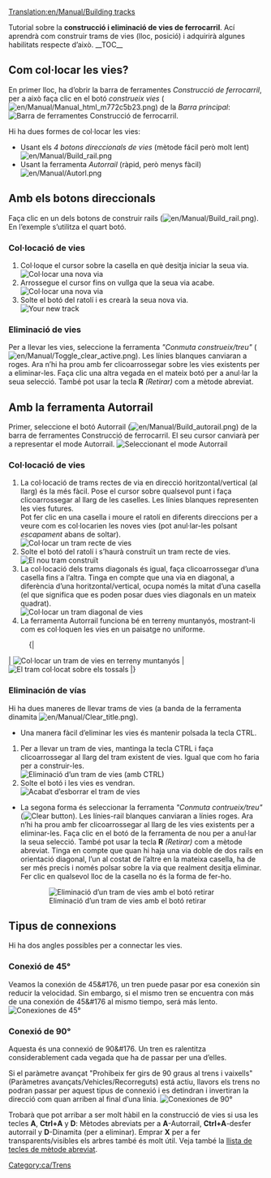 [[Translation:en/Manual/Building tracks]]

{{ca/Manual/Tutorial/Tutorial}}
<!-- for search bot mainly (per al robot de cerca sobretot) -->
Tutorial sobre la '''construcció i eliminació de vies de ferrocarril'''. Ací aprendrà com construir trams de vies (lloc, posició) i adquirirà algunes habilitats respecte d’això.
__TOC__
==Com col·locar les vies?==
En primer lloc, ha d’obrir la barra de ferramentes ''Construcció de ferrocarril'', per a això faça clic en el botó ''construeix vies'' ([[File:en/Manual/Manual html m772c5b23.png]]) de la ''Barra principal'':
[[File:ca/Manual/Railroad Construction.png|none|frame|Barra de ferramentes Construcció de ferrocarril.]]

Hi ha dues formes de col·locar les vies:
*Usant els ''4 botons direccionals de vies'' (mètode fácil però molt lent) [[File:en/Manual/Build rail.png]]
*Usant la ferramenta ''Autorrail'' (ràpid, però menys fàcil) [[File:en/Manual/Autorl.png]]

== Amb els botons direccionals ==
Faça clic en un dels botons de construir rails ([[File:en/Manual/Build rail.png]]). En l’exemple s’utilitza el quart botó.

=== Col·locació de vies ===
#Col·loque el cursor sobre la casella en què desitja iniciar la seua via.<br/>[[File:en/Manual/Laying track 1.png|none|frame|Col·locar una nova via]]
#Arrossegue el cursor fins on vullga que la seua via acabe.<br/>[[File:en/Manual/Laying track 2.png|none|frame|Col·locar una nova via]]
#Solte el botó del ratolí i es crearà la seua nova via.<br/>[[File:en/Manual/Laying track 3.png|none|frame|Your new track]]

=== Eliminació de vies ===
Per a llevar les vies, seleccione la ferramenta ''"Conmuta construeix/treu"'' ([[File:en/Manual/Toggle clear active.png]]). Les línies blanques canviaran a roges. Ara n’hi ha prou amb fer clicoarrossegar sobre les vies existents per a eliminar-les. Faça clic una altra vegada en el mateix botó per a anul·lar la seua selecció. També pot usar la tecla '''R''' ''(Retirar)'' com a mètode abreviat.

== Amb la ferramenta Autorrail ==
Primer, seleccione el botó Autorrail ([[File:en/Manual/Build autorail.png]]) de la barra de ferramentes Construcció de ferrocarril. El seu cursor canviarà per a representar el mode Autorrail.
[[File:en/Manual/AutorailTut1.png|none|frame|Seleccionant el mode Autorrail]]

=== Col·locació de vies ===
#La col·locació de trams rectes de via en direcció horitzontal/vertical (al llarg) és la més fàcil. Pose el cursor sobre qualsevol punt i faça clicoarrossegar al llarg de les caselles. Les línies blanques representen les vies futures.<br/>Pot fer clic en una casella i moure el ratolí en diferents direccions per a veure com es col·locarien les noves vies (pot anul·lar-les polsant ''escapament'' abans de soltar).<br/>[[File:en/Manual/AutorailTut2.png|none|frame|Col·locar un tram recte de vies]]
#Solte el botó del ratolí i s’haurà construït un tram recte de vies.<br/>[[File:en/Manual/AutorailTut3.png|none|frame|El nou tram construït]]
#La col·locació dels trams diagonals és igual, faça clicoarrossegar d’una casella fins a l’altra. Tinga en compte que una via en diagonal, a diferència d’una horitzontal/vertical, ocupa només la mitat d’una casella (el que significa que es poden posar dues vies diagonals en un mateix quadrat).<br/>[[File:en/Manual/AutorailTut4.png|none|frame|Col·locar un tram diagonal de vies]]
#La ferramenta Autorrail funciona bé en terreny muntanyós, mostrant-li com es col·loquen les vies en un paisatge no uniforme.
:{|
| [[File:en/Manual/AutorailTut5.png|none|frame|Col·locar un tram de vies en terreny muntanyós]]
| [[File:en/Manual/AutorailTut6.png|none|frame|El tram col·locat sobre els tossals]]
|}
=== Eliminación de vías ===
Hi ha dues maneres de llevar trams de vies (a banda de la ferramenta dinamita [[File:en/Manual/Clear title.png]]).

*Una manera fàcil d’eliminar les vies és mantenir polsada la tecla CTRL.
#Per a llevar un tram de vies, mantinga la tecla CTRL i faça clicoarrossegar al llarg del tram existent de vies. Igual que com ho faria per a construir-les.<br/>[[File:en/Manual/AutorailTut7.png|none|frame|Eliminació d’un tram de vies (amb CTRL)]]
#Solte el botó i les vies es vendran.<br/>[[File:en/Manual/AutorailTut8.png|none|frame|Acabat d’esborrar el tram de vies]]

*La segona forma és seleccionar la ferramenta ''"Conmuta contrueix/treu"'' ([[File:en/Manual/Toggle clear active.png|Clear button]]). Les línies-rail blanques canviaran a línies roges. Ara n’hi ha prou amb fer clicoarrossegar al llarg de les vies existents per a eliminar-les. Faça clic en el botó de la ferramenta de nou per a anul·lar la seua selecció. També pot usar la tecla '''R''' ''(Retirar)'' com a mètode abreviat. Tinga en compte que quan hi haja una via doble de dos rails en orientació diagonal, l’un al costat de l’altre en la mateixa casella, ha de ser més precís i només polsar sobre la via que realment desitja eliminar. Fer clic en qualsevol lloc de la casella no és la forma de fer-ho.
:[[File:en/Manual/AutorailTut11.png|none|frame|Eliminació d’un tram de vies amb el botó retirar]]

== Tipus de connexions ==
Hi ha dos angles possibles per a connectar les vies.

===Conexió de 45&#176;=== 
Veamos la conexión de 45&#176, un tren puede pasar por esa conexión sin reducir la velocidad. Sin embargo, si el mismo tren se encuentra con más de una conexión de 45&#176 al mismo tiempo, será más lento.
[[File:en/Manual/AutorailTut9.png|frame|none|Conexiones de 45&#176;]]

===Conexió de 90&#176;===
Aquesta és una connexió de 90&#176. Un tren es ralentitza considerablement cada vegada que ha de passar per una d’elles.

Si el paràmetre avançat "Prohibeix fer girs de 90 graus al trens i vaixells" (Paràmetres avançats/Vehicles/Recorreguts) está actiu, llavors els trens no podran passar per aquest tipus de connexió i es detindran i invertiran la direcció com quan arriben al final d’una línia.
[[File:en/Manual/AutorailTut10.png|frame|none|Conexiones de 90&#176;]]

Trobarà que pot arribar a ser molt hàbil en la construcció de vies si usa les tecles '''A''', '''Ctrl+A''' y '''D''': Mètodes abreviats per a '''A'''-Autorrail, '''Ctrl+A'''-desfer autorrail y '''D'''-Dinamita (per a eliminar). Emprar '''X''' per a fer transparents/visibles els arbres també és molt útil. Veja també la [[ca/Tecles de mètode abreviat|llista de tecles de mètode abreviat]].

[[Category:ca/Trens]]